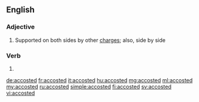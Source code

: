 ==English==

===Adjective===
{{en-adj|-}}
# {{context|heraldry|lang=en}} Supported on both sides by other [[charge]]s; also, side by side

===Verb===
{{head|en|verb form}}

# {{en-past of|accost}}

[[de:accosted]]
[[fr:accosted]]
[[it:accosted]]
[[hu:accosted]]
[[mg:accosted]]
[[ml:accosted]]
[[my:accosted]]
[[ru:accosted]]
[[simple:accosted]]
[[fi:accosted]]
[[sv:accosted]]
[[vi:accosted]]